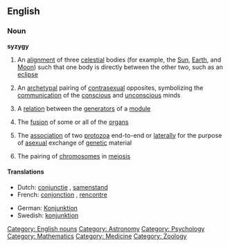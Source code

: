 ==English==
===Noun===
{{wikipedia}}
'''syzygy'''

# {{astronomy}} An [[alignment]] of three [[celestial]] bodies (for example, the [[Sun]], [[Earth]], and [[Moon]]) such that one body is directly between the other two, such as an [[eclipse]]
# {{psychology}} An [[archetypal]] pairing of [[contrasexual]] opposites, symbolizing the [[communication]] of the [[conscious]] and [[unconscious]] minds
# {{mathematics}} A [[relation]] between the [[generator|generators]] of a [[module]]
# {{medicine}} The [[fusion]] of some or all of the [[organs]]
# {{zoology}} The [[association]] of two [[protozoa]] end-to-end or [[laterally]] for the purpose of [[asexual]] exchange of [[genetic]] material
# {{zoology}} The pairing of [[chromosome|chromosomes]] in [[meiosis]]

====Translations====
{{top}}
* Dutch: [[conjunctie]] {{f}}, [[samenstand]] {{m}}
* French: [[conjonction]] {{f}}, [[rencontre]] {{m}}
{{mid}}
* German: [[Konjunktion]] {{f}}
* Swedish: [[konjunktion]] {{c}}
{{bottom}}

[[Category: English nouns]]
[[Category: Astronomy]]
[[Category: Psychology]]
[[Category: Mathematics]]
[[Category: Medicine]]
[[Category: Zoology]]